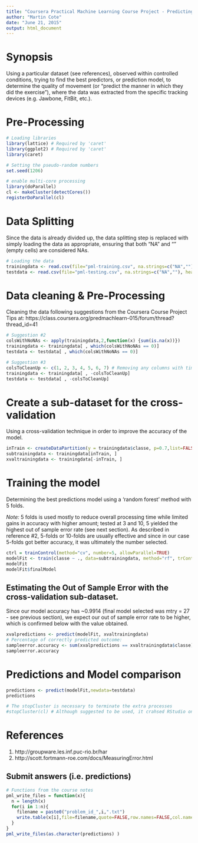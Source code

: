 ```yaml
---
title: "Coursera Practical Machine Learning Course Project - Predicting Exercise Quality"
author: "Martin Cote"
date: "June 21, 2015"
output: html_document
---
```


# Synopsis

Using a particular dataset (see references), observed within controlled conditions, trying to find the best predictors, or prediction model, to determine the quality of movement (or "predict the manner in which they did the exercise"), where the data was extracted from the specific tracking devices (e.g. Jawbone, FitBit, etc.).

# Pre-Processing

```r
# Loading libraries
library(lattice) # Required by 'caret'
library(ggplot2) # Required by 'caret'
library(caret)

# Setting the pseudo-random numbers
set.seed(1206)

# enable multi-core processing
library(doParallel)
cl <- makeCluster(detectCores())
registerDoParallel(cl)
```

# Data Splitting

Since the data is already divided up, the data splitting step is replaced with simply loading the data as appropriate, ensuring that both "NA" and "" (empty cells) are considered NAs.

```r
# Loading the data
trainingdata <- read.csv(file="pml-training.csv", na.strings=c("NA",""), header=TRUE)
testdata <- read.csv(file="pml-testing.csv", na.strings=c("NA",""), header=TRUE)

```

# Data cleaning & Pre-Processing

Cleaning the data following suggestions from the Coursera Course Project Tips at: https://class.coursera.org/predmachlearn-015/forum/thread?thread_id=41

```r
# Suggestion #2
colsWithNoNAs <- apply(trainingdata,2,function(x) {sum(is.na(x))}) 
trainingdata <- trainingdata[ , which(colsWithNoNAs == 0)]
testdata <- testdata[ , which(colsWithNoNAs == 0)]

# Suggestion #3
colsToCleanUp <- c(1, 2, 3, 4, 5, 6, 7) # Removing any columns with timestamp, user, X, and window.
trainingdata <- trainingdata[ , -colsToCleanUp]
testdata <- testdata[ , -colsToCleanUp]
```

# Create a sub-dataset for the cross-validation

Using a cross-validation technique in order to improve the accuracy of the model.

```r
inTrain <- createDataPartition(y = trainingdata$classe, p=0.7,list=FALSE)
subtrainingdata <- trainingdata[inTrain, ]
xvaltrainingdata <- trainingdata[-inTrain, ]
```

# Training the model

Determining the best predictions model using a 'random forest' method with 5 folds.

*Note:* 5 folds is used mostly to reduce overall processing time while limited gains in accuracy with higher amount; tested at 3 and 10, 5 yielded the highest out of sample error rate (see next section).  As described in reference #2, 5-folds or 10-folds are usually effective and since in our case 5-folds got better accuracy, it was ultimately the number selected.

```r
ctrl = trainControl(method="cv", number=5, allowParallel=TRUE)
modelFit <- train(classe ~ ., data=subtrainingdata, method="rf", trControl=ctrl) # Using 'random forest'
modelFit
modelFit$finalModel
```

## Estimating the Out of Sample Error with the cross-validation sub-dataset.

Since our model accuracy has ~0.9914 (final model selected was mtry = 27 - see previous section), we expect our out of sample error rate to be higher, which is confirmed below with the value obtained.

```r
xvalpredictions <- predict(modelFit, xvaltrainingdata)
# Percentage of correctly predicted outcome:
sampleerror.accuracy <- sum(xvalpredictions == xvaltrainingdata$classe)/nrow(xvaltrainingdata)
sampleerror.accuracy
```

# Predictions and Model comparison

```r
predictions <- predict(modelFit,newdata=testdata)
predictions

# The stopCluster is necessary to terminate the extra processes
#stopCluster(cl) # Although suggested to be used, it crahsed RStudio on my Mac.
```

# References

1. http://groupware.les.inf.puc-rio.br/har
2. http://scott.fortmann-roe.com/docs/MeasuringError.html


## Submit answers (i.e. predictions)

```r
# Functions from the course notes
pml_write_files = function(x){
  n = length(x)
  for(i in 1:n){
    filename = paste0("problem_id_",i,".txt")
    write.table(x[i],file=filename,quote=FALSE,row.names=FALSE,col.names=FALSE)
  }
}
pml_write_files(as.character(predictions) )
```
